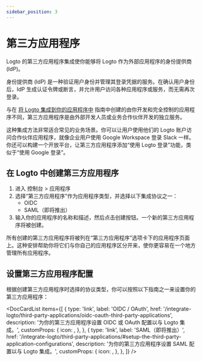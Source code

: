 ```yaml
---
sidebar_position: 3
---
```



# 第三方应用程序

Logto 的第三方应用程序集成使你能够将 Logto 作为外部应用程序的身份提供商 (IdP)。

身份提供商 (IdP) 是一种验证用户身份并管理其登录凭据的服务。在确认用户身份后，IdP 生成认证令牌或断言，并允许用户访问各种应用程序或服务，而无需再次登录。

与在 [将 Logto 集成到你的应用程序中](/integrate-logto/integrate-logto-into-your-application) 指南中创建的由你开发和完全控制的应用程序不同，第三方应用程序是由外部开发人员或业务合作伙伴开发的独立服务。

这种集成方法非常适合常见的业务场景。你可以让用户使用他们的 Logto 账户访问合作伙伴应用程序，就像企业用户使用 Google Workspace 登录 Slack 一样。你还可以构建一个开放平台，让第三方应用程序添加“使用 Logto 登录”功能，类似于“使用 Google 登录”。

## 在 Logto 中创建第三方应用程序

1. 进入 <CloudLink to="/applications">控制台 > 应用程序</CloudLink>
2. 选择“第三方应用程序”作为应用程序类型，并选择以下集成协议之一：
   - OIDC
   - SAML（即将推出）
3. 输入你的应用程序的名称和描述，然后点击创建按钮。一个新的第三方应用程序将被创建。

所有创建的第三方应用程序将被列在“第三方应用程序”选项卡下的应用程序页面上。这种安排帮助你将它们与你自己的应用程序区分开来，使你更容易在一个地方管理所有应用程序。

## 设置第三方应用程序配置

根据创建第三方应用程序时选择的协议类型，你可以按照以下指南之一来设置你的第三方应用程序：

<DocCardList
  items={[
    {
      type: 'link',
      label: 'OIDC / OAuth',
      href: '/integrate-logto/third-party-applications/oidc-oauth-third-party-applications',
      description: '为你的第三方应用程序设置 OIDC 或 OAuth 配置以与 Logto 集成。',
      customProps: {
        icon: <OidcIcon />,
      },
    },
    {
      type: 'link',
      label: 'SAML（即将推出）',
      href: '/integrate-logto/third-party-applications/#setup-the-third-party-application-configurations',
      description: '为你的第三方应用程序设置 SAML 配置以与 Logto 集成。',
      customProps: {
        icon: <SamlIcon />,
      },
    },
  ]}
/>
